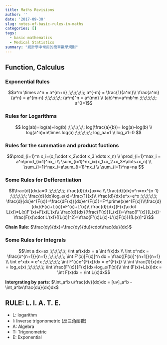 ```yaml
---
title: Maths Revisions
author: ''
date: '2017-09-30'
slug: notes-of-basic-rules-in-maths
categories: []
tags:
  - basic mathematics
  - Medical Statistics
summary: "統計學中常用的簡單數學規則"
---
```



## Function, Calculus

### Exponential Rules

$$a^m \times a^n = a^{m+n} ;\;\;\;\;\;\;  a^{-m} = \frac{1}{a^m}\\
  \frac{a^m}{a^n} = a^{m-n} ;\;\;\;\;\;\; (a^m)^n = a^{mn} \\
  (ab)^m=a^mb^m ;\;\;\;\;\;\; a^0=1$$

### Rules for Logarithms

$$ log(ab)=log(a)+log(b) ;\;\;\;\;\;\; log(\frac{a}{b})= log(a)-log(b) \\
log(a^n)=n\times log(a) ;\;\;\;\;\;\; log_aa=1 \\
log_a1=0
$$

### Rules for the summation and product fuctions

$$\prod_{i=1}^n x_i=(x_1\cdot x_2\cdot x_3 \dots x_n) \\
\prod_{i=1}^nax_i = a^n\prod_{i=1}^nx_i \\
\sum_{i=1}^nx_i=(x_1+x_2+x_3+\dots+x_n) \\
\sum_{i=1}^nax_i=a\sum_{i=1}^nx_i \\
\sum_{i=1}^na=na
$$

### Some Rules for Defferentiation

$$\frac{d}{dx}a=0 ;\;\;\;\;\;\; \frac{d}{dx}ax=a \\
\frac{d}{dx}x^n=nx^{n-1} ;\;\;\;\;\;\; \frac{d}{dx}log_e(x)=\frac{1}{x}\\
\frac{d}{dx}e^x=e^x ;\;\;\;\;\;\; \frac{d}{dx}e^{F(x)}=\frac{dF(x)}{dx}e^{F(x)}=F^\prime(x)e^{F(x)}\\\frac{d}{dx}(F(x)+L(x))=F'(x)+L'(x)\\
\frac{d}{dx}(F(x)\cdot L(x))=L(x)F'(x)+F(x)L'(x)\\
\frac{d}{dx}(\frac{F(x)}{L(x)})=\frac{F'(x)}{L(x)}-\frac{F(x)\cdot L'(x)}{[L(x)]^2}=\frac{F'(x)L(x)-L'(x)F(x)}{[L(x)]^2}$$

<span class="diff_alert">
**Chain Rule**:
$\frac{dy}{dx}=\frac{dy}{du}\cdot\frac{du}{dx}$
</span>

### Some Rules for Integrals

$$\int a dx=ax ;\;\;\;\;\;\; \int af(x)dx = a \int f(x)dx \\
\int x^ndx = \frac{x^{n+1}}{n+1}  ;\;\;\;\;\;\; \int F'(x)[F(x)]^n dx = \frac{[F(x)]^{n+1}}{n+1} \\
\int e^xdx = e^x  ;\;\;\;\;\;\; \int F'(x)e^{F(x)}dx = e^{F(x)} \\
\int \frac{1}{x}dx = log_e(x)  ;\;\;\;\;\;\; \int \frac{F'(x)}{F(x)}dx=log_e(F(x))\\
\int (F(x)+L(x))dx = \int F(x)dx + \int L(x)dx$$

<span class="diff_alert">
**Intergrating by parts**: $\int_a^b u\frac{dv}{dx}dx = [uv]_a^b - \int_a^bv\frac{du}{dx}dx$
</span>

## RULE: L. I. A. T. E.
- L: logarithm
- I: Inverse trigonometric (反三角函數)
- A: Algebra
- T: Trigonometric
- E: Exponential

